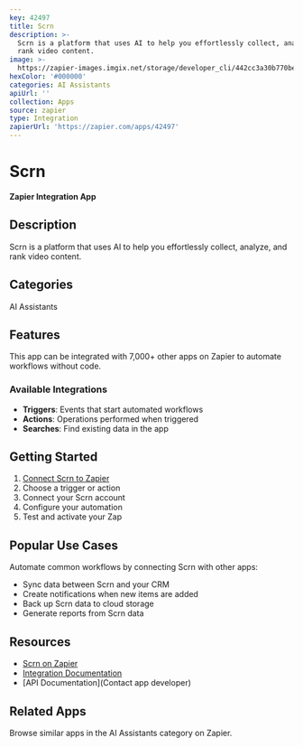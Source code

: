 ```yaml
---
key: 42497
title: Scrn
description: >-
  Scrn is a platform that uses AI to help you effortlessly collect, analyze, and
  rank video content.
image: >-
  https://zapier-images.imgix.net/storage/developer_cli/442cc3a30b770be05ba2136d5016d55a.png?auto=format%2Ccompress&ixlib=python-3.0.0&q=50
hexColor: '#000000'
categories: AI Assistants
apiUrl: ''
collection: Apps
source: zapier
type: Integration
zapierUrl: 'https://zapier.com/apps/42497'
---
```

# Scrn

**Zapier Integration App**

## Description

Scrn is a platform that uses AI to help you effortlessly collect, analyze, and rank video content.

## Categories

AI Assistants

## Features

This app can be integrated with 7,000+ other apps on Zapier to automate workflows without code.

### Available Integrations

- **Triggers**: Events that start automated workflows
- **Actions**: Operations performed when triggered
- **Searches**: Find existing data in the app

## Getting Started

1. [Connect Scrn to Zapier](https://zapier.com/apps/42497)
2. Choose a trigger or action
3. Connect your Scrn account
4. Configure your automation
5. Test and activate your Zap

## Popular Use Cases

Automate common workflows by connecting Scrn with other apps:

- Sync data between Scrn and your CRM
- Create notifications when new items are added
- Back up Scrn data to cloud storage
- Generate reports from Scrn data

## Resources

- [Scrn on Zapier](https://zapier.com/apps/42497)
- [Integration Documentation](https://zapier.com/apps/42497/integrations)
- [API Documentation](Contact app developer)

## Related Apps

Browse similar apps in the AI Assistants category on Zapier.
